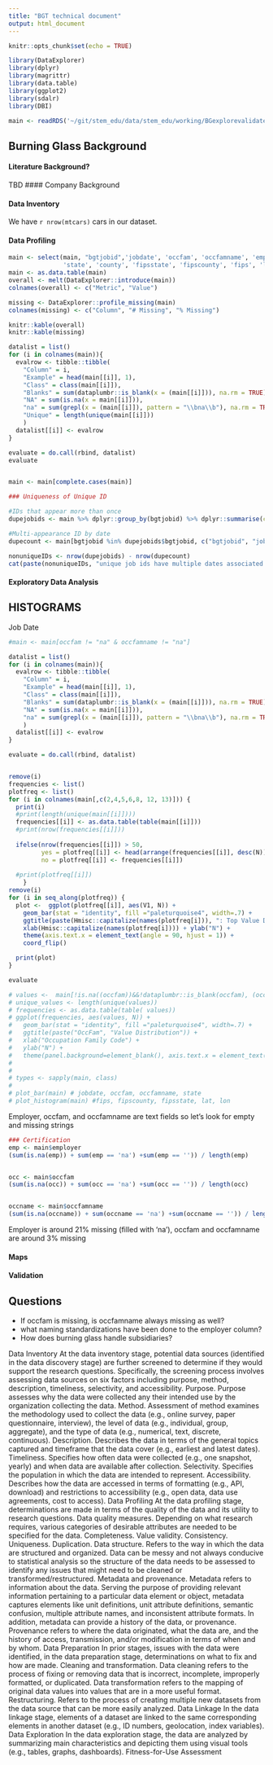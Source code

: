 ```yaml
---
title: "BGT technical document"
output: html_document
---
```


```r
knitr::opts_chunk$set(echo = TRUE)

library(DataExplorer)
library(dplyr)
library(magrittr)
library(data.table)
library(ggplot2)
library(sdalr)
library(DBI)

```

```r
main <- readRDS('~/git/stem_edu/data/stem_edu/working/BGexplorevalidate/BGT_main_0717.RDS')

```


## Burning Glass Background

#### Literature Background?
TBD
#### Company Background

#### Data Inventory

We have `r nrow(mtcars)` cars in our dataset. 

#### Data Profiling

```r
main <- select(main, "bgtjobid",'jobdate', 'occfam', 'occfamname', 'employer', 'city', 
               'state', 'county', 'fipsstate', 'fipscounty', 'fips', 'lat', 'lon')
main <- as.data.table(main)
overall <- melt(DataExplorer::introduce(main))
colnames(overall) <- c("Metric", "Value")

missing <- DataExplorer::profile_missing(main)
colnames(missing) <- c("Column", "# Missing", "% Missing")

knitr::kable(overall)
knitr::kable(missing)
```

```r
datalist = list()
for (i in colnames(main)){
  evalrow <- tibble::tibble(
    "Column" = i,
    "Example" = head(main[[i]], 1),
    "Class" = class(main[[i]]),
    "Blanks" = sum(dataplumbr::is_blank(x = (main[[i]])), na.rm = TRUE),
    "NA" = sum(is.na(x = main[[i]])),
    "na" = sum(grepl(x = (main[[i]]), pattern = "\\bna\\b"), na.rm = TRUE),
    "Unique" = length(unique(main[[i]]))
    )
  datalist[[i]] <- evalrow
}

evaluate = do.call(rbind, datalist)
evaluate


main <- main[complete.cases(main)]

```




```r
### Uniqueness of Unique ID

#IDs that appear more than once
dupejobids <- main %>% dplyr::group_by(bgtjobid) %>% dplyr::summarise(count = dplyr::n()) %>% dplyr::filter(count > 1)

#Multi-appearance ID by date
dupecount <- main[bgtjobid %in% dupejobids$bgtjobid, c("bgtjobid", "jobdate")] %>% group_by(bgtjobid, jobdate) %>% summarise(count = n())

nonuniqueIDs <- nrow(dupejobids) - nrow(dupecount)
cat(paste(nonuniqueIDs, "unique job ids have multiple dates associated with them.") )
```


#### Exploratory Data Analysis

## HISTOGRAMS

Job Date
```r

#main <- main[occfam != "na" & occfamname != "na"]

datalist = list()
for (i in colnames(main)){
  evalrow <- tibble::tibble(
    "Column" = i,
    "Example" = head(main[[i]], 1),
    "Class" = class(main[[i]]),
    "Blanks" = sum(dataplumbr::is_blank(x = (main[[i]])), na.rm = TRUE),
    "NA" = sum(is.na(x = main[[i]])),
    "na" = sum(grepl(x = (main[[i]]), pattern = "\\bna\\b"), na.rm = TRUE)
    )
  datalist[[i]] <- evalrow
}

evaluate = do.call(rbind, datalist)


remove(i)
frequencies <- list()
plotfreq <- list()
for (i in colnames(main[,c(2,4,5,6,8, 12, 13)])) {
  print(i)
  #print(length(unique(main[[i]])))
  frequencies[[i]] <- as.data.table(table(main[[i]]))
  #print(nrow(frequencies[[i]]))
  
  ifelse(nrow(frequencies[[i]]) > 50, 
         yes = plotfreq[[i]] <- head(arrange(frequencies[[i]], desc(N)), 20),
         no = plotfreq[[i]] <- frequencies[[i]])
  
  #print(plotfreq[[i]])
    }
remove(i)
for (i in seq_along(plotfreq)) {
  plot <-  ggplot(plotfreq[[i]], aes(V1, N)) +
    geom_bar(stat = "identity", fill ="paleturquoise4", width=.7) +
    ggtitle(paste(Hmisc::capitalize(names(plotfreq[i])), ": Top Value Distribution")) + 
    xlab(Hmisc::capitalize(names(plotfreq[i]))) + ylab("N") +
    theme(axis.text.x = element_text(angle = 90, hjust = 1)) +
    coord_flip()

  print(plot)
}    

evaluate


```



```r
# values <-  main[!is.na((occfam))&&!dataplumbr::is_blank(occfam), (occfam)]
# unique_values <- length(unique(values))
# frequencies <- as.data.table(table( values))
# ggplot(frequencies, aes(values, N)) +
#   geom_bar(stat = "identity", fill ="paleturquoise4", width=.7) +
#   ggtitle(paste("OccFam", "Value Distribution")) +
#   xlab("Occupation Family Code") +
#   ylab("N") +
#   theme(panel.background=element_blank(), axis.text.x = element_text(angle = 90, hjust = 1))
# 
# 
# types <- sapply(main, class)
# 
# plot_bar(main) # jobdate, occfam, occfamname, state
# plot_histogram(main) #fips, fipscounty, fipsstate, lat, lon
```



Employer, occfam, and occfamname are text fields so let's look for empty and missing strings
```r
### Certification 
emp <- main$employer
(sum(is.na(emp)) + sum(emp == 'na') +sum(emp == '')) / length(emp)


occ <- main$occfam
(sum(is.na(occ)) + sum(occ == 'na') +sum(occ == '')) / length(occ)


occname <- main$occfamname
(sum(is.na(occname)) + sum(occname == 'na') +sum(occname == '')) / length(occname)

```
Employer is around 21% missing (filled with 'na'), occfam and occfamname are around 3% missing


#### Maps

#### Validation

## Questions 

* If occfam is missing, is occfamname always missing as well?
* what naming standardizations have been done to the employer column? 
* How does burning glass handle subsidiaries?



#########################

Data Inventory
At the data inventory stage, potential data sources (identified in the data discovery stage) are further screened to determine if they would support the research questions. Specifically, the screening process involves assessing data sources on six factors including purpose, method, description, timeliness, selectivity, and accessibility.
Purpose. Purpose assesses why the data were collected any their intended use by the organization collecting the data.
Method. Assessment of method examines the methodology used to collect the data (e.g., online survey, paper questionnaire, interview), the level of data (e.g., individual, group, aggregate), and the type of data (e.g., numerical, text, discrete, continuous).
Description. Describes the data in terms of the general topics captured and timeframe that the data cover (e.g., earliest and latest dates).
Timeliness. Specifies how often data were collected (e.g., one snapshot, yearly) and when data are available after collection.
Selectivity. Specifies the population in which the data are intended to represent.
Accessibility. Describes how the data are accessed in terms of formatting (e.g., API, download) and restrictions to accessibility (e.g., open data, data use agreements, cost to access).
Data Profiling
At the data profiling stage, determinations are made in terms of the quality of the data and its utility to research questions.
Data quality measures. Depending on what research requires, various categories of desirable attributes are needed to be specified for the data.
Completeness.
Value validity.
Consistency.
Uniqueness.
Duplication.
Data structure. Refers to the way in which the data are structured and organized. Data can be messy and not always conducive to statistical analysis so the structure of the data needs to be assessed to identify any issues that might need to be cleaned or transformed/restructured.
Metadata and provenance. Metadata refers to information about the data. Serving the purpose of providing relevant information pertaining to a particular data element or object, metadata captures elements like unit definitions, unit attribute definitions, semantic confusion, multiple attribute names, and inconsistent attribute formats. In addition, metadata can provide a history of the data, or provenance. Provenance refers to where the data originated, what the data are, and the history of access, transmission, and/or modification in terms of when and by whom.
Data Preparation
In prior stages, issues with the data were identified, in the data preparation stage, determinations on what to fix and how are made.
Cleaning and transformation. Data cleaning refers to the process of fixing or removing data that is incorrect, incomplete, improperly formatted, or duplicated. Data transformation refers to the mapping of original data values into values that are in a more useful format.
Restructuring. Refers to the process of creating multiple new datasets from the data source that can be more easily analyzed.
Data Linkage
In the data linkage stage, elements of a dataset are linked to the same corresponding elements in another dataset (e.g., ID numbers, geolocation, index variables).
Data Exploration
In the data exploration stage, the data are analyzed by summarizing main characteristics and depicting them using visual tools (e.g., tables, graphs, dashboards).
Fitness-for-Use Assessment



